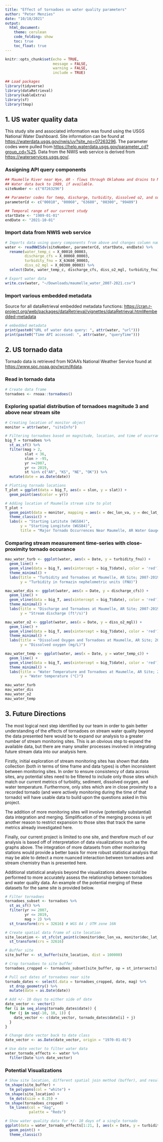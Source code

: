 ```yaml
---
title: "Effect of tornadoes on water quality parameters"
author: "Peter Menzies"
date: "10/18/2021"
output: 
  html_document:
    theme: cerulean
    code_folding: show
    toc: true
    toc_float: true
---
```


```r
knitr::opts_chunk$set(echo = TRUE,
                      message = FALSE, 
                      warning = FALSE, 
                      include = TRUE)

## Load packages
library(tidyverse)
library(dataRetrieval)
library(kableExtra)
library(sf)
library(tmap)
```

## 1. US water quality data

This study site and associated information was found using the USGS National Water Dashboard. Site information can be found at <https://waterdata.usgs.gov/nwis/uv?site_no=07263296>. The parameter codes were pulled from <https://help.waterdata.usgs.gov/parameter_cd?group_cd=%25>. Data from the NWIS web service is derived from <https://waterservices.usgs.gov/>.

### Assigning API query components

```r
## Maumelle River near Wye, AR - flows through Oklahoma and drains to Mississippi
## Water data back to 1989, if available.
siteNumber <- c("07263296") 

## Parameter codes for temp, discharge, turbidity, dissolved o2, and suspended sediment conc., respectively
parameterCd <- c("00010", "00060", "63680", "00300", "99409")

## Temporal range of our current study
startDate <- "1989-01-01"
endDate <- "2021-10-01"
```

### Import data from NWIS web service

```r
# Imports data using query components from above and changes column names to readable text
water <- readNWISdv(siteNumber, parameterCd, startDate, endDate) %>% 
  rename(water_temp_c = X_00010_00003, 
         discharge_cfs = X_00060_00003, 
         turbidity_fnu = X_63680_00003, 
         diss_o2_mgl = X_00300_00003) %>% 
  select(Date, water_temp_c, discharge_cfs, diss_o2_mgl, turbidity_fnu)
```

```r
# Export water data
write.csv(water, "~/Downloads/maumelle_water_2007-2021.csv")
```

### Import various embedded metadata

Source for all dataRetrieval embedded metadata functions: <https://cran.r-project.org/web/packages/dataRetrieval/vignettes/dataRetrieval.html#embedded-metadata>

```r
# embedded metadata
print(paste0("URL of water data query: ", attr(water, "url")))
print(paste0("Time API accessed: ", attr(water, "queryTime")))
```

## 2. US tornado data

Tornado data is retrieved from NOAA's National Weather Service found at <https://www.spc.noaa.gov/wcm/#data>.

### Read in tornado data

```r
# Create data frame
tornadoes <- rnoaa::tornadoes()
```

### Exploring spatial distribution of tornadoes magnitude 3 and above near stream site

```r
# Creating location of monitor object
monitor = attr(water, "siteInfo")

# Filtering tornadoes based on magnitude, location, and time of ocurrance
big_T = tornadoes %>% 
  st_as_sf() %>% 
  filter(mag > 2,
         slat < 36,
         slon > -95,
         yr >=2007,
         yr <= 2019,
         st %in% c("AR", "KS", "NE", "OK")) %>% 
  mutate(date = as.Date(date))

# Plotting tornado locations
T_plot = ggplot(data = big_T, aes(x = slon, y = slat)) +
  geom_point(aes(color = yr))

# Adding location of Maumelle stream site to plot
T_plot + 
  geom_point(data = monitor, mapping = aes(x = dec_lon_va, y = dec_lat_va), color = "red") + 
  theme_classic() +
  labs(x = "Starting Latitute (WGS84)",
       y = "Starting Longitute (WGS84)",
       title = "Major Tornado Occurrences Near Maumelle, AR Water Gauge, 2007-2019")

```

### Comparing stream measurement time-series with close-proximity tornado occurance

```r
mau_water_turb <- ggplot(water, aes(x = Date, y = turbidity_fnu)) +
  geom_line() +
  geom_vline(data = big_T, aes(xintercept = big_T$date), color = 'red') +
  theme_minimal() +
  labs(title = "Turbidity and Tornadoes at Maumelle, AR Site; 2007-2019",
       y = "Turbidity in formazin nephelometric units (FNU)")

mau_water_dis <- ggplot(water, aes(x = Date, y = discharge_cfs)) +
  geom_line() +
  geom_vline(data = big_T, aes(xintercept = big_T$date), color = 'red') +
  theme_minimal() +
  labs(title = "Discharge and Tornadoes at Maumelle, AR Site; 2007-2019",
       y = "Stream discharge (ft³/s)")

mau_water_o2 <- ggplot(water, aes(x = Date, y = diss_o2_mgl)) +
  geom_line() +
  geom_vline(data = big_T, aes(xintercept = big_T$date), color = 'red') +
  theme_minimal() +
  labs(title = "Dissolved Oxygen and Tornadoes at Maumelle, AR Site; 2007-2019",
       y = "Dissolved oxygen (mg/L)")

mau_water_temp <- ggplot(water, aes(x = Date, y = water_temp_c)) +
  geom_line() +
  geom_vline(data = big_T, aes(xintercept = big_T$date), color = 'red') +
  theme_minimal() +
  labs(title = "Water Temperature and Tornadoes at Maumelle, AR Site; 2007-2019",
       y = "Water temperature (°C)")

mau_water_turb
mau_water_dis
mau_water_o2
mau_water_temp

```

## 3. Future Directions

The most logical next step identified by our team in order to gain better understanding of the effects of tornadoes on stream water quality beyond the data presented here would be to expand our analysis to a greater number of stream monitoring sites. This is an obvious step to expand the available data, but there are many smaller processes involved in integrating future stream data into our analysis here.

Firstly, initial exploration of stream monitoring sites has shown that data collection (both in terms of time frame and data types) is often inconsistent between monitoring sites. In order to ensure consistency of data across sites, any potential sites need to be filtered to include only those sites which match our current metrics of turbidity, sediment, dissolved oxygen, and water temperature. Furthermore, only sites which are in close proximity to a recorded tornado (and were actively monitoring during the time of that tornado) will have usable data to build upon the questions asked in this project.

The addition of more monitoring sites will involve (potentially substantial) data integration and merging. Simplification of the merging process is yet another reason to restrict expansion to those sites that track the same metrics already investigated here.

Finally, our current project is limited to one site, and therefore much of our analysis is based off of interpretation of data visualizations such as the graphs above. The integration of more datasets from other monitoring stations would provide a better basis for more robust statistical analysis that may be able to detect a more nuanced interaction between tornadoes and stream chemistry than is presented here.

Additional statistical analysis beyond the visualizations above could be performed to more accurately assess the relationship between tornadoes and water quality data. An example of the potential merging of these datasets for the same site is provided below.

```r
# Filter tornadoes
tornadoes_subset <- tornadoes %>% 
  st_as_sf() %>% 
  filter(yr >= 2007,
         yr <= 2019, 
         mag > 2) %>% 
  st_transform(crs = 32616) # WGS 84 / UTM zone 16N

# Create spatial data frame of site location
site_location <- st_sfc(st_point(c(monitor$dec_lon_va, monitor$dec_lat_va)), crs = 4326) %>% 
  st_transform(crs = 32616) 

# Buffer site
site_buffer <- st_buffer(site_location, dist = 100000)

# Crop tornadoes to site buffer
tornadoes_cropped <- tornadoes_subset[site_buffer, op = st_intersects]

# Pull out dates of tornadoes near site
tornado_dates <- select(.data = tornadoes_cropped, date, mag) %>% 
  st_drop_geometry() %>% 
  mutate(date = as.Date(date))

# Add +/- 10 days to either side of date
date_vector <- vector()
for (i in seq_along(tornado_dates$date)) {
  for (j in seq(-10, 10, 1)) {
    date_vector <- c(date_vector, tornado_dates$date[i] + j)
  }
}

# Change date vector back to date class
date_vector <- as.Date(date_vector, origin = "1970-01-01")

# Use date vector to filter water data
water_tornado_effects <- water %>% 
  filter(Date %in% date_vector)
```

### Potential Visualizations

```r
# Show site location, different spatial join method (buffer), and resulting tornadoes
tm_shape(site_buffer) +
  tm_polygons(col = "white") +
tm_shape(site_location) +
  tm_dots(size = 0.25) +
tm_shape(tornadoes_cropped) + 
  tm_lines(col = "mag",
           palette = "Reds")
```

```r
# Show water quality data for +/- 10 days of a single tornado
ggplot(data = water_tornado_effects[1:21, ], aes(x = Date, y = turbidity_fnu)) +
  geom_point() +
  theme_classic()
```

